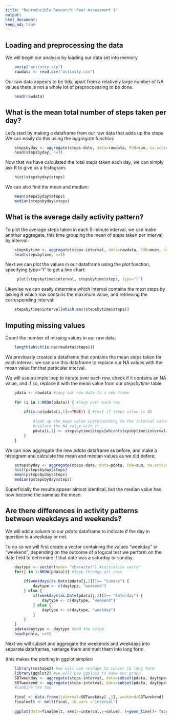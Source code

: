 ```yaml
---
title: "Reproducible Research: Peer Assessment 1"
output: 
html_document:
keep_md: true
---
```



## Loading and preprocessing the data

We will begin our analysis by loading our data set into memory.
```r
    unzip("activity.zip")
    rawdata <- read.csv("activity.csv")
```

Our raw data appears to be tidy, apart from a relatively large number of 
NA values there is not a whole lot of preproccessing to be done.


```r
    head(rawdata)
```



## What is the mean total number of steps taken per day?

Let's start by making a dataframe from our raw data that adds up the steps
We can easily do this using the *aggregate* function:

```r
    stepsbyday <- aggregate(steps~date, data=rawdata, FUN=sum, na.action = na.omit)
    head(stepsbyday, n=3)
```
    
Now that we have calculated the total steps taken each day, we can simply ask R 
to give us a histogram:

```r
    hist(stepsbyday$steps)
```

We can also find the mean and median:

```r
    mean(stepsbyday$steps)
    median(stepsbyday$steps)
```


## What is the average daily activity pattern?

To plot the average steps taken in each 5-minute interval, we can make another
aggregate, this time grouping the mean of steps taken per interval, by interval:

```r
    stepsbytime <- aggregate(steps~interval, data=rawdata, FUN=mean, na.action=na.omit)
    head(stepsbytime, n=3)
```  
  


Next we can plot the values in our dataframe using the *plot* function,
specifying *type="l"* to get a line chart:

```r
     plot(stepsbytime$interval, stepsbytime$steps, type="l")
```

Likewise we can easily determine which interval contains the most steps by
asking R which row contains the maximum value, and retrieving the corresponding
interval:

```r
    stepsbytime$interval[which.max(stepsbytime$steps)]
```



## Imputing missing values

Count the number of missing values in our raw data:

```r
    length(which(is.na(rawdata$steps)))
```

We previously created a dataframe that contains the mean steps taken for each
interval, we can use this dataframe to replace our NA values with the mean value
for that particular interval.

We will use a simple loop to iterate over each row, check if it contains an NA
value, and if so, replace it with the mean value from our *stepsbytime* table

```r
    pdata <- rawdata #copy our raw data to a new frame
    
    for (i in 1:NROW(pdata)) { #loop over each row
      
        if(is.na(pdata[i,1]==TRUE)) { #test if steps value is NA
            
            #look up the mean value corresponding to the interval value and
            #replace the NA value with it
            pdata[i,1] <- stepsbytime$steps[which(stepsbytime$interval==pdata[i,3])]
        } 
    }
```

We can now aggregate the new *pdata* dataframe as before, and make a histogram and
calculate the mean and median values as we did before:

```r
    pstepsbyday <- aggregate(steps~date, data=pdata, FUN=sum, na.action = na.omit)
    hist(pstepsbyday$steps)
    mean(pstepsbyday$steps)
    median(pstepsbyday$steps)
```

Superficially the results appear almost identical, but the median value has now
become the same as the mean.

## Are there differences in activity patterns between weekdays and weekends?

We will add a column to our *pdata* dataframe to indicate if the day in question
is a weekday or not.

To do so we will first create a vector containing the values "weekday" or
"weekend", depending on the outcome of a logical test we perform on the date
field to determine if that date was a saturday or sunday.

```r
    daytype <- vector(mode= "character") #initialize vector
    for(j in 1:NROW(pdata)){ #loop through all rows
        
        if(weekdays(as.Date(pdata[j,2]))== "Sunday") {
            daytype <- c(daytype, "weekend")
        } else {
            if(weekdays(as.Date(pdata[j,2]))== "Saturday") {
                daytype <- c(daytype, "weekend")
            } else {
                daytype <- c(daytype, "weekday")  
            }
        }
    }
    pdata$daytype <- daytype #add the colum
    head(pdata, n=3)
```

Next we will subset and aggregate the weekends and weekdays into separate 
dataframes, remerge them and melt them into long form.

(this makes the plotting in ggplot simpler)

```r
    library(reshape2) #we will use reshape to conver to long form
    library(ggplot2) #we will use ggplot2 to make our graph
    SBTweekday <- aggregate(steps~interval, data=subset(pdata, daytype=="weekday"), FUN=mean, na.action=na.omit)
    SBTweekend <- aggregate(steps~interval, data=subset(pdata, daytype=="weekend"), FUN=mean, na.action=na.omit)
    #combine the two
    
    final <- data.frame(interval=SBTweekday[ ,1], weekend=SBTweekend[ ,2], weekdays=SBTweekday[ ,2])
    finalmelt <- melt(final, id.vars ="interval")
    
    ggplot(data=finalmelt, aes(x=interval,y=value), )+geom_line()+ facet_grid(variable ~ .)
    
```


